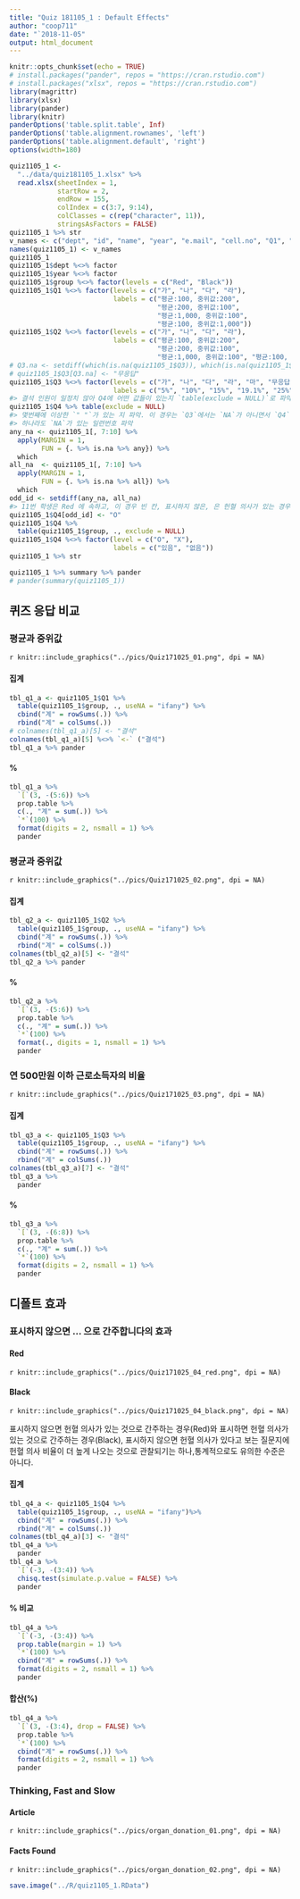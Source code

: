 ```yaml
---
title: "Quiz 181105_1 : Default Effects"
author: "coop711"
date: "`2018-11-05"
output: html_document
---
```


```r
knitr::opts_chunk$set(echo = TRUE)
# install.packages("pander", repos = "https://cran.rstudio.com")
# install.packages("xlsx", repos = "https://cran.rstudio.com")
library(magrittr)
library(xlsx)
library(pander)
library(knitr)
panderOptions('table.split.table', Inf)
panderOptions('table.alignment.rownames', 'left')
panderOptions('table.alignment.default', 'right')
options(width=180)
```

```r
quiz1105_1 <- 
  "../data/quiz181105_1.xlsx" %>%
  read.xlsx(sheetIndex = 1, 
            startRow = 2, 
            endRow = 155, 
            colIndex = c(3:7, 9:14), 
            colClasses = c(rep("character", 11)), 
            stringsAsFactors = FALSE)
quiz1105_1 %>% str
v_names <- c("dept", "id", "name", "year", "e.mail", "cell.no", "Q1", "Q2", "Q3", "Q4", "group")
names(quiz1105_1) <- v_names
quiz1105_1
quiz1105_1$dept %<>% factor
quiz1105_1$year %<>% factor
quiz1105_1$group %<>% factor(levels = c("Red", "Black"))
quiz1105_1$Q1 %<>% factor(levels = c("가", "나", "다", "라"), 
                          labels = c("평균:100, 중위값:200", 
                                     "평균:200, 중위값:100", 
                                     "평균:1,000, 중위값:100", 
                                     "평균:100, 중위값:1,000"))
quiz1105_1$Q2 %<>% factor(levels = c("가", "나", "다", "라"), 
                          labels = c("평균:100, 중위값:200", 
                                     "평균:200, 중위값:100", 
                                     "평균:1,000, 중위값:100", "평균:100, 중위값:1,000"))
# Q3.na <- setdiff(which(is.na(quiz1105_1$Q3)), which(is.na(quiz1105_1$Q4)))
# quiz1105_1$Q3[Q3.na] <- "무응답"
quiz1105_1$Q3 %<>% factor(levels = c("가", "나", "다", "라", "마", "무응답"), 
                          labels = c("5%", "10%", "15%", "19.1%", "25%", "불참"))
#> 결석 인원이 일정치 않아 Q4에 어떤 값들이 있는지 `table(exclude = NULL)`로 파악.
quiz1105_1$Q4 %>% table(exclude = NULL)
#> 몇번째에 이상한 `" "`가 있는 지 파악. 이 경우는 `Q3`에서는 `NA`가 아니면서 `Q4`에는 `NA`인 경우를 파악 (1교시와는 다른 경우임.) `setdiff()` 를 활용함.
#> 하나라도 `NA`가 있는 일련번호 파악
any_na <- quiz1105_1[, 7:10] %>%
  apply(MARGIN = 1, 
        FUN = {. %>% is.na %>% any}) %>%
  which
all_na  <- quiz1105_1[, 7:10] %>%
  apply(MARGIN = 1, 
        FUN = {. %>% is.na %>% all}) %>%
  which
odd_id <- setdiff(any_na, all_na)
#> 11번 학생은 Red 에 속하고, 이 경우 빈 칸, 표시하지 않은, 은 헌혈 의사가 있는 경우이므로 
quiz1105_1$Q4[odd_id] <- "O"
quiz1105_1$Q4 %>% 
  table(quiz1105_1$group, ., exclude = NULL)
quiz1105_1$Q4 %<>% factor(level = c("O", "X"), 
                          labels = c("있음", "없음"))
quiz1105_1 %>% str
```

```r
quiz1105_1 %>% summary %>% pander
# pander(summary(quiz1105_1))
```

## 퀴즈 응답 비교

### 평균과 중위값

`r knitr::include_graphics("../pics/Quiz171025_01.png", dpi = NA)`

#### 집계

```r
tbl_q1_a <- quiz1105_1$Q1 %>% 
  table(quiz1105_1$group, ., useNA = "ifany") %>%
  cbind("계" = rowSums(.)) %>%
  rbind("계" = colSums(.))
# colnames(tbl_q1_a)[5] <- "결석"
colnames(tbl_q1_a)[5] %<>% `<-` ("결석")
tbl_q1_a %>% pander 
```

#### %

```r
tbl_q1_a %>% 
  `[`(3, -(5:6)) %>%
  prop.table %>% 
  c(., "계" = sum(.)) %>%
  `*`(100) %>%
  format(digits = 2, nsmall = 1) %>%
  pander
```

### 평균과 중위값

`r knitr::include_graphics("../pics/Quiz171025_02.png", dpi = NA)`

#### 집계

```r
tbl_q2_a <- quiz1105_1$Q2 %>%
  table(quiz1105_1$group, ., useNA = "ifany") %>%
  cbind("계" = rowSums(.)) %>%
  rbind("계" = colSums(.))
colnames(tbl_q2_a)[5] <- "결석"
tbl_q2_a %>% pander 
```

#### %

```r
tbl_q2_a %>%
  `[`(3, -(5:6)) %>%
  prop.table %>%
  c(., "계" = sum(.)) %>%
  `*`(100) %>%
  format(., digits = 1, nsmall = 1) %>%
  pander
```

### 연 500만원 이하 근로소득자의 비율

`r knitr::include_graphics("../pics/Quiz171025_03.png", dpi = NA)`

#### 집계

```r
tbl_q3_a <- quiz1105_1$Q3 %>%
  table(quiz1105_1$group, ., useNA = "ifany") %>%
  cbind("계" = rowSums(.)) %>%
  rbind("계" = colSums(.))
colnames(tbl_q3_a)[7] <- "결석"
tbl_q3_a %>% 
  pander
```

#### %

```r
tbl_q3_a %>%
  `[`(3, -(6:8)) %>%
  prop.table %>%
  c(., "계" = sum(.)) %>%
  `*`(100) %>%
  format(digits = 2, nsmall = 1) %>%
  pander
```

## 디폴트 효과

### 표시하지 않으면 ... 으로 간주합니다의 효과

#### Red 

`r knitr::include_graphics("../pics/Quiz171025_04_red.png", dpi = NA)`

#### Black

`r knitr::include_graphics("../pics/Quiz171025_04_black.png", dpi = NA)`

표시하지 않으면 헌혈 의사가 있는 것으로 간주하는 경우(Red)와 표시하면 헌혈 의사가 있는 것으로 간주하는 경우(Black), 표시하지 않으면 헌혈 의사가 있다고 보는 질문지에 헌혈 의사 비율이 더 높게 나오는 것으로 관찰되기는 하나,통계적으로도 유의한 수준은 아니다. 

#### 집계

```r
tbl_q4_a <- quiz1105_1$Q4 %>%
  table(quiz1105_1$group, ., useNA = "ifany")%>%
  cbind("계" = rowSums(.)) %>%
  rbind("계" = colSums(.))
colnames(tbl_q4_a)[3] <- "결석"
tbl_q4_a %>% 
  pander
tbl_q4_a %>%
  `[`(-3, -(3:4)) %>%
  chisq.test(simulate.p.value = FALSE) %>%
  pander
```

#### % 비교 

```r
tbl_q4_a %>% 
  `[`(-3, -(3:4)) %>%
  prop.table(margin = 1) %>%
  `*`(100) %>%
  cbind("계" = rowSums(.)) %>%
  format(digits = 2, nsmall = 1) %>%
  pander
```

#### 합산(%)

```r
tbl_q4_a %>% 
  `[`(3, -(3:4), drop = FALSE) %>%
  prop.table %>%
  `*`(100) %>%
  cbind("계" = rowSums(.)) %>%
  format(digits = 2, nsmall = 1) %>%
  pander
```

### Thinking, Fast and Slow

#### Article

`r knitr::include_graphics("../pics/organ_donation_01.png", dpi = NA)`

#### Facts Found

`r knitr::include_graphics("../pics/organ_donation_02.png", dpi = NA)`

```r
save.image("../R/quiz1105_1.RData")
```
